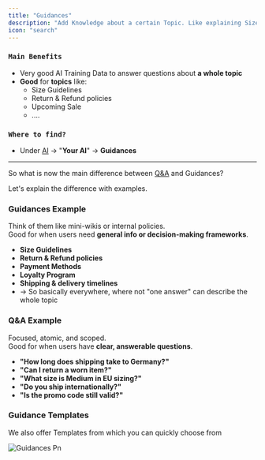```yaml
---
title: "Guidances"
description: "Add Knowledge about a certain Topic. Like explaining Size Guidelines for example"
icon: "search"
---
```


### `Main Benefits`

- Very good AI Training Data to answer questions about **a whole topic**
- **Good** for **topics** like:
  - Size Guidelines
  - Return & Refund policies
  - Upcoming Sale
  - ....

### `Where to find?`

- Under [AI](https://armin.cx/app/_/ai/agents) -\> "**Your AI**" -\> **Guidances**

---

So what is now the main difference between [Q&A](/ai/sources/q-and-a) and Guidances?

Let's explain the difference with examples.

### Guidances Example

Think of them like mini-wikis or internal policies.\
Good for when users need **general info or decision-making frameworks**.

- **Size Guidelines**
- **Return & Refund policies**
- **Payment Methods**
- **Loyalty Program**
- **Shipping & delivery timelines**
- -\> So basically everywhere, where not "one answer" can describe the whole topic

### Q&A Example

Focused, atomic, and scoped.\
Good for when users have **clear, answerable questions**.

- **"How long does shipping take to Germany?"**
- **"Can I return a worn item?"**
- **"What size is Medium in EU sizing?"**
- **"Do you ship internationally?"**
- **"Is the promo code still valid?"**

### Guidance Templates

We also offer Templates from which you can quickly choose from

![Guidances Pn](/images/guidances.png)
